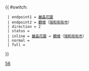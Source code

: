 {{ #switch: {{{format|}}}
  | endpoint1 = [[麗晶花園]]
  | endpoint2 = [[觀塘]]（[[瑞和街市政大廈|瑞和街街市]]）
  | direction = 2
  | status = 
  | inline = [[麗晶花園]] ↔ [[觀塘]]（[[瑞和街市政大廈|瑞和街街市]]）
  | normal =
  | full =
}}<noinclude>[[Category:九龍專線小巴路線模板|56]]</noinclude>